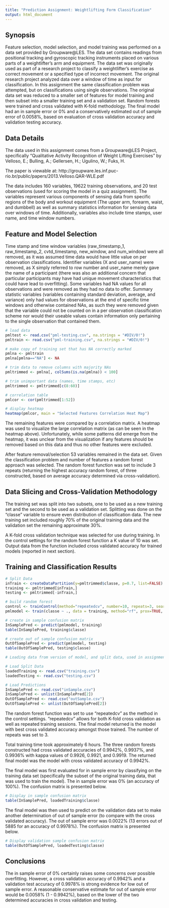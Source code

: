 ```yaml
---
title: "Prediction Assignment: Weightlifting Form Classification"
output: html_document
---
```


## Synopsis

Feature selection, model selection, and model training was performed on a data set provided by Groupware\@LES. The data set contains readings from positional tracking and gyroscopic tracking instruments placed on various parts of a weightlifter's arm and equipment. The data set was originally used as part of a research project to classify a weightlifter's exercise as correct movement or a specified type of incorrect movement. The original research project analyzed data over a window of time as input for classification. In this assignment the same classification problem was attempted, but on classifications using single observations. The original data set was reduced to a smaller set of features for model training and then subset into a smaller training set and a validation set. Random forests were trained and cross validated with K-fold methodology. The final model had an in sample error or 0% and a conservatively estimated out of sample error of 0.0058%, based on evaluation of cross validation accuracy and validation testing accuracy.

## Data Details

The data used in this assignment comes from a Groupware\@LES Project, specifically "Qualitative Activity Recognition of Weight Lifting Exercises" by Velloso, E.; Bulling, A.; Gellersen, H.; Ugulino, W.; Fuks, H.

The paper is viewable at: http://groupware.les.inf.puc-rio.br/public/papers/2013.Velloso.QAR-WLE.pdf

The data includes 160 variables, 19622 training observations, and 20 test observations (used for scoring the model in a quiz assignment). The variables represent various components of sensing data from specific regions of the body and workout equipment (The upper arm, forearm, waist, and dumbbell) as well as summary statistics information for sensing data over windows of time. Additionally, variables also include time stamps, user name, and time window numbers.


## Feature and Model Selection

Time stamp and time window variables (raw_timestamp_1, raw_timestamp_2, cvtd_timestamp, new_window, and num_window) were all removed, as it was assumed time data would have little value on per observation classifications. Identifier variables (X and user_name) were removed, as X simply referred to row number and user_name merely gave the name of a participant (there was also an additional concern that particular participants may have had unique movement characteristics that could have lead to overfitting). Some variables had NA values for all observations and were removed as they had no data to offer. Summary statistic variables (variables containing standard deviation, average, and variance) only had values for observations at the end of specific time windows and otherwise contained NAs, as such they were removed given that the variable could not be counted on in a per observation classification scheme nor would their useable values contain information only pertaining to the single observation that contained them.

```r
# load data
pmltest <- read.csv("pml-testing.csv", na.strings = "#DIV/0!")
pmltrain <- read.csv("pml-training.csv", na.strings = "#DIV/0!")

# make copy of training set that has NA correctly marked
pmlna <- pmltrain
pmlna[pmlna=="NA"] <- NA

# trim data to remove columns with majority NAs
pmltrimmed <- pmlna[, colSums(is.na(pmlna)) < 100]

# trim unimportant data (names, time stamps, etc)
pmltrimmed <- pmltrimmed[c(8:60)]

# correlation table
pmlcor <- cor(pmltrimmed[1:52])

# display heatmap
heatmap(pmlcor, main = "Selected Features Correlation Heat Map")
```

The remaining features were compared by a correlation matrix. A heatmap was used to visualize the large correlation matrix (as can be seen in the heatmap above). Unfortunately, while some patterns did emerge from the heatmap, it was unclear from the visualization if any features should be removed based on this data and thus no other features were excluded.

After feature removal/selection 53 variables remained in the data set. Given the classification problem and number of features a random forest approach was selected. The random forest function was set to include 3 repeats (returning the highest accuracy random forest, of three constructed, based on average accuracy determined via cross-validation).

## Data Slicing and Cross-Validation Methodology

The training set was split into two subsets, one to be used as a new training set and the second to be used as a validation set. Splitting was done on the "classe" variable to ensure even distribution of classification data. The new training set included roughly 70% of the original training data and the validation set the remaining approximate 30%.

A K-fold cross validation technique was selected for use during training. In the control settings for the random forest function a K value of 10 was set. Output data from the function included cross validated accuracy for trained models (reported in next section).

## Training and Classification Results

```r
# Split Data
inTrain <- createDataPartition(y=pmltrimmed$classe, p=0.7, list=FALSE)
training <- pmltrimmed[inTrain,]
testing <- pmltrimmed[-inTrain,]

# build random forest
control <- trainControl(method="repeatedcv", number=10, repeats=3, search="random", verboseIter = TRUE)
pmlmodel <- train(classe ~ ., data = training, method="rf", prox=TRUE, trControl = control)

# create in sample confusion matrix
InSamplePred <- predict(pmlmodel, training)
table(InSamplePred, training$classe)

# create out of sample confusion matrix
OutOfSamplePred <- predict(pmlmodel, testing)
table(OutOfSamplePred, testing$classe)
```

```r
# Loading data from version of model, and split data, used in assignment (was created without setting a specific seed)

# Load Split Data
loadedTraining <- read.csv("training.csv")
loadedTesting <- read.csv("testing.csv")

# Load Predictions
InSamplePred <- read.csv("inSample.csv")
InSamplePred <- unlist(InSamplePred[2])
OutOfSamplePred <- read.csv("outSample.csv")
OutOfSamplePred <- unlist(OutOfSamplePred[2])
```

The random forest function was set to use "repeatedcv" as the method in the control settings. "repeatedcv" allows for both K-fold cross validation as well as repeated training sessions. The final model returned is the model with best cross validated accuracy amongst those trained. The number of repeats was set to 3.

Total training time took approximately 6 hours. The three random forests constructed had cross validated accuracies of 0.9942%, 0.9937%, and 0.9936% with kappa values of 0.9926, 0.9921, and 0.9919. The returned final model was the model with cross validated accuracy of 0.9942%.

The final model was first evaluated for in sample error by classifying on the training data set (specifically the subset of the original training data, that was used to train the model). The in sample error was 0% (an accuracy of 100%). The confusion matrix is presented below.

```r
# Display in sample confusion matrix
table(InSamplePred, loadedTraining$classe)
```

The final model was then used to predict on the validation data set to make another determination of out of sample error (to compare with the cross validated accuracy). The out of sample error was 0.0022% (13 errors out of 5885 for an accuracy of 0.9978%). The confusion matrix is presented below. 

```r
# Display validation sample confusion matrix
table(OutOfSamplePred, loadedTesting$classe)
```

## Conclusions

The in sample error of 0% certainly raises some concerns over possible overfitting. However, a cross validation accuracy of 0.9942% and a validation test accuracy of 0.9978% is strong evidence for low out of sample error. A reasonable conservative estimate for out of sample error would be 0.0058% (1 - 0.9942%), based on the lower of the two determined accuracies in cross validation and testing.
